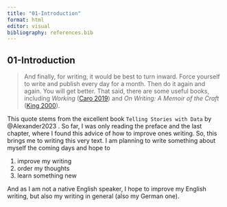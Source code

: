 ```yaml
---
title: "01-Introduction"
format: html
editor: visual
bibliography: references.bib
---
```


## 01-Introduction

> And finally, for writing, it would be best to turn inward. Force
> yourself to write and publish every day for a month. Then do it again
> and again. You will get better. That said, there are some useful books,
> including *Working* ([Caro 2019](https://tellingstorieswithdata.com/99-references.html#ref-caroonworking)) and *On Writing: A Memoir of the Craft* ([King 2000](https://tellingstorieswithdata.com/99-references.html#ref-stephenking)).

This quote stems from the excellent book `Telling Stories with Data` by @Alexander2023 . So far, I was only reading the preface and the last chapter, where I found this advice of how to improve ones writing. So, this brings me to writing this very text. I am planning to write something about myself the coming days and hope to

1.  improve my writing
2.  order my thoughts
3.  learn something new

And as I am not a native English speaker, I hope to improve my English writing, but also my writing in general (also my German one).
